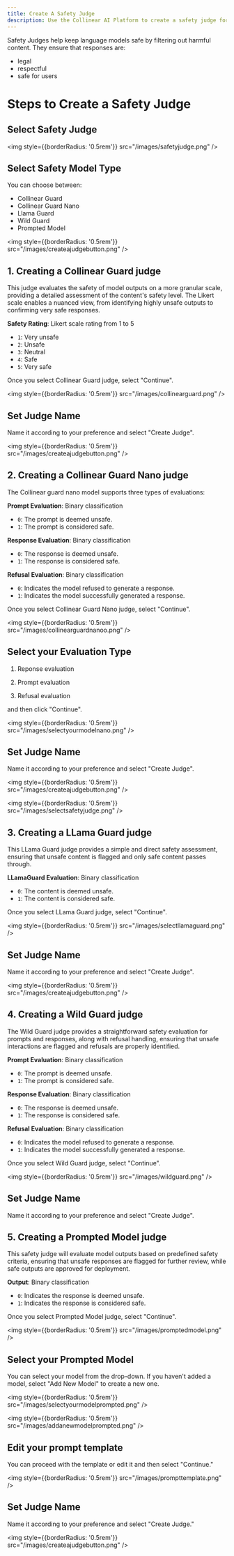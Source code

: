 ```yaml
---
title: Create A Safety Judge
description: Use the Collinear AI Platform to create a safety judge for your space.
---
```


Safety Judges help keep language models safe by filtering out harmful content. They ensure that responses are:
- legal
- respectful 
- safe for users

# Steps to Create a Safety Judge

## Select Safety Judge

<img
    style={{borderRadius: '0.5rem'}}
    src="/images/safetyjudge.png"
/>

## Select Safety Model Type

You can choose between:
- Collinear Guard
- Collinear Guard Nano
- Llama Guard
- Wild Guard
- Prompted Model

<img
    style={{borderRadius: '0.5rem'}}
    src="/images/createajudgebutton.png"
/>

## 1. Creating a Collinear Guard judge

This judge evaluates the safety of model outputs on a more granular scale, providing a detailed assessment of the content's safety level. The Likert scale enables a nuanced view, from identifying highly unsafe outputs to confirming very safe responses.

**Safety Rating**: Likert scale rating from 1 to 5
- `1`: Very unsafe
- `2`: Unsafe
- `3`: Neutral
- `4`: Safe
- `5`: Very safe

Once you select Collinear Guard judge, select "Continue".

<img
    style={{borderRadius: '0.5rem'}}
    src="/images/collinearguard.png"
/>

## Set Judge Name

Name it according to your preference and select "Create Judge".

<img
    style={{borderRadius: '0.5rem'}}
    src="/images/createajudgebutton.png"
/>

## 2. Creating a Collinear Guard Nano judge

The Collinear guard nano model supports three types of evaluations:

**Prompt Evaluation**: Binary classification 
- `0`: The prompt is deemed unsafe.
- `1`: The prompt is considered safe.

**Response Evaluation**: Binary classification 
- `0`: The response is deemed unsafe.
- `1`: The response is considered safe.

**Refusal Evaluation**: Binary classification 
- `0`: Indicates the model refused to generate a response.
- `1`: Indicates the model successfully generated a response.

Once you select Collinear Guard Nano judge, select "Continue".

<img
    style={{borderRadius: '0.5rem'}}
    src="/images/collinearguardnanoo.png"
/>

## Select your Evaluation Type

1. Reponse evaluation

2. Prompt evaluation

3. Refusal evaluation

and then click "Continue".

<img
    style={{borderRadius: '0.5rem'}}
    src="/images/selectyourmodelnano.png"
/>

## Set Judge Name

Name it according to your preference and select "Create Judge".

<img
    style={{borderRadius: '0.5rem'}}
    src="/images/createajudgebutton.png"
/>

<img
    style={{borderRadius: '0.5rem'}}
    src="/images/selectsafetyjudge.png"
/>

## 3. Creating a LLama Guard judge

This LLama Guard judge provides a simple and direct safety assessment, ensuring that unsafe content is flagged and only safe content passes through.

**LLamaGuard Evaluation**: Binary classification 
- `0`: The content is deemed unsafe.
- `1`: The content is considered safe.

Once you select LLama Guard judge, select "Continue".

<img
    style={{borderRadius: '0.5rem'}}
    src="/images/selectllamaguard.png"
/>

## Set Judge Name

Name it according to your preference and select "Create Judge".

<img
    style={{borderRadius: '0.5rem'}}
    src="/images/createajudgebutton.png"
/>

## 4. Creating a Wild Guard judge

The Wild Guard judge provides a straightforward safety evaluation for prompts and responses, along with refusal handling, ensuring that unsafe interactions are flagged and refusals are properly identified.

**Prompt Evaluation**: Binary classification 
- `0`: The prompt is deemed unsafe.
- `1`: The prompt is considered safe.

**Response Evaluation**: Binary classification 
- `0`: The response is deemed unsafe.
- `1`: The response is considered safe.

**Refusal Evaluation**: Binary classification 
- `0`: Indicates the model refused to generate a response.
- `1`: Indicates the model successfully generated a response.

Once you select Wild Guard judge, select "Continue".

<img
    style={{borderRadius: '0.5rem'}}
    src="/images/wildguard.png"
/>

## Set Judge Name

Name it according to your preference and select "Create Judge".

## 5. Creating a Prompted Model judge

This safety judge will evaluate model outputs based on predefined safety criteria, ensuring that unsafe responses are flagged for further review, while safe outputs are approved for deployment.

**Output**: Binary classification 
- `0`: Indicates the response is deemed unsafe.
- `1`: Indicates the response is considered safe.

Once you select Prompted Model judge, select "Continue".

<img
    style={{borderRadius: '0.5rem'}}
    src="/images/promptedmodel.png"
/>

## Select your Prompted Model

You can select your model from the drop-down. If you haven't added a model, select "Add New Model" to create a new one.

<img
    style={{borderRadius: '0.5rem'}}
    src="/images/selectyourmodelprompted.png"
/>

<img
    style={{borderRadius: '0.5rem'}}
    src="/images/addanewmodelprompted.png"
/>

## Edit your prompt template

You can proceed with the template or edit it and then select "Continue."

<img
    style={{borderRadius: '0.5rem'}}
    src="/images/prompttemplate.png"
/>

## Set Judge Name

Name it according to your preference and select "Create Judge."

<img
    style={{borderRadius: '0.5rem'}}
    src="/images/createajudgebutton.png"
/>
